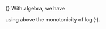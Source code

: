 {\bf Proof of (\ref{eqn:lowerbnd}).} With algebra, we have

\begin{align*}
&\log\left[\frac{\max\limits_{(v_1, \dots, v_V) \in \{-1, 1\}^V}P_{\boldsymbol \theta_V}(v_1, \dots, v_V)}{\min\limits_{(v_1, \dots, v_V) \in \{-1, 1\}^V}P_{\boldsymbol \theta_V}(v_1, \dots, v_V)} \right] = \\
& \qquad \log\left[\frac{\max\limits_{(v_1, \dots, v_V)}\sum\limits_{\boldsymbol h \in \{-1,1\}^H} \exp\left(\sum\limits_{i = 1}^V \theta_{v_i}v_i + \sum\limits_{j = 1}^H \theta_{h_j}h_j + \sum\limits_{i = 1}^V\sum\limits_{j = 1}^H \theta_{ij}v_i h_j\right)}
{\min\limits_{(v_1, \dots, v_V)}\sum\limits_{\boldsymbol h \in \{-1,1\}^H} \exp\left(\sum\limits_{i = 1}^V \theta_{v_i}v_i + \sum\limits_{j = 1}^H \theta_{h_j}h_j + \sum\limits_{i = 1}^V\sum\limits_{j = 1}^H \theta_{ij}v_i h_j\right)}\right] \\
& \qquad \ge \log\frac{\max\limits_{(v_1, \dots, v_V)}\max\limits_{\boldsymbol h \in \{-1,1\}^H}\exp\left(\sum\limits_{i = 1}^V \theta_{v_i}v_i + \sum\limits_{j = 1}^H \theta_{h_j}h_j + \sum\limits_{i = 1}^V\sum\limits_{j = 1}^H \theta_{ij}v_i h_j\right)}
{\min\limits_{(v_1, \dots, v_V)}2^H\max\limits_{\boldsymbol h \in \{-1,1\}^H}\exp\left(\sum\limits_{i = 1}^V \theta_{v_i}v_i + \sum\limits_{j = 1}^H \theta_{h_j}h_j + \sum\limits_{i = 1}^V\sum\limits_{j = 1}^H \theta_{ij}v_i h_j\right)} \\
& \qquad = \max\limits_{(v_1, \dots, v_V)}\max\limits_{\boldsymbol h \in \{-1,1\}^H}\left\{\sum\limits_{i = 1}^V \theta_{v_i}v_i + \sum\limits_{j = 1}^H \theta_{h_j}h_j + \sum\limits_{i = 1}^V\sum\limits_{j = 1}^H \theta_{ij}v_i h_j\right\} - \\
& \qquad \qquad \min\limits_{(v_1, \dots, v_V)}\max\limits_{\boldsymbol h \in \{-1,1\}^H}\left\{\sum\limits_{i = 1}^V \theta_{v_i}v_i + \sum\limits_{j = 1}^H \theta_{h_j}h_j + \sum\limits_{i = 1}^V\sum\limits_{j = 1}^H \theta_{ij}v_i h_j\right\} -H\log2 \\
& \qquad \equiv R(\boldsymbol \theta_V)
\end{align*}
using above the monotonicity of $\log(\cdot)$.
